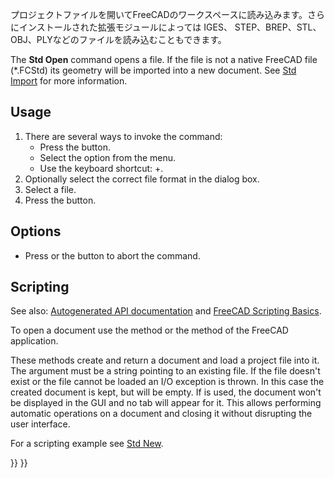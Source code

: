 <languages/>

{{Docnav
|[[Std_New|New]]
|[[Std_RecentFiles|RecentFiles]]
|[[Std_File_Menu|Std File Menu]]
|IconL=Std_New.svg
|IconR=
|IconC=Freecad.svg
}}

<div class="mw-translate-fuzzy">
{{GuiCommand/ja
|Name=Std_Open
|Name/ja=Std_Open
|Workbenches=All
|SeeAlso=[[Std_Save]],[[Std_Import]]
}}
</div>

<span id="Description"></span>
<div class="mw-translate-fuzzy">
プロジェクトファイルを開いてFreeCADのワークスペースに読み込みます。さらにインストールされた拡張モジュールによっては IGES、 STEP、BREP、STL、OBJ、PLYなどのファイルを読み込むこともできます。
</div>

The '''Std Open''' command opens a file. If the file is not a native FreeCAD file (*.FCStd) its geometry will be imported into a new document. See [[Std_Import|Std Import]] for more information.

==Usage==

# There are several ways to invoke the command:
#* Press the {{Button|[[Image:Std_Open.svg|16px]] [[Std_Open|Open...]]}} button.
#* Select the {{MenuCommand|File → [[Image:Std_Open.svg|16px]] Open...}} option from the menu.
#* Use the keyboard shortcut: {{KEY|Ctrl}}+{{KEY|O}}.
# Optionally select the correct file format in the dialog box.
# Select a file.
# Press the {{Button|Open}} button.

==Options==

* Press {{KEY|Esc}} or the {{Button|Cancel}} button to abort the command.

==Scripting==

See also: [https://freecad.github.io/SourceDoc/ Autogenerated API documentation] and [[FreeCAD_Scripting_Basics|FreeCAD Scripting Basics]].

To open a document use the {{incode|open(filepath)}} method or the {{incode|openDocument(filepath, [hidden<nowiki>=</nowiki>False])}} method of the FreeCAD application.

These methods create and return a document and load a project file into it. The {{incode|filepath}} argument must be a string pointing to an existing file. If the file doesn't exist or the file cannot be loaded an I/O exception is thrown. In this case the created document is kept, but will be empty. If {{incode|hidden<nowiki>=</nowiki>True}} is used, the document won't be displayed in the GUI and no tab will appear for it. This allows performing automatic operations on a document and closing it without disrupting the user interface.

For a scripting example see [[Std_New#Scripting|Std New]].


{{Docnav
|[[Std_New|New]]
|[[Std_RecentFiles|RecentFiles]]
|[[Std_File_Menu|Std File Menu]]
|IconL=Std_New.svg
|IconR=
|IconC=Freecad.svg
}}

{{Std_Base_navi{{#translation:}}}}
{{Userdocnavi{{#translation:}}}}